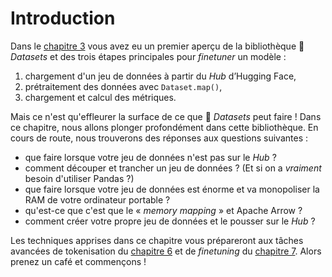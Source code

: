 # Introduction

<CourseFloatingBanner
    chapter={5}
    classNames="absolute z-10 right-0 top-0"
/>

Dans le [chapitre 3](/course/fr/chapter3) vous avez eu un premier aperçu de la bibliothèque 🤗 *Datasets* et des trois étapes principales pour *finetuner* un modèle :

1. chargement d'un jeu de données à partir du *Hub* d’Hugging Face,
2. prétraitement des données avec `Dataset.map()`,
3. chargement et calcul des métriques.

Mais ce n'est qu'effleurer la surface de ce que 🤗 *Datasets* peut faire ! Dans ce chapitre, nous allons plonger profondément dans cette bibliothèque. En cours de route, nous trouverons des réponses aux questions suivantes :

* que faire lorsque votre jeu de données n'est pas sur le *Hub* ?
* comment découper et trancher un jeu de données ? (Et si on a _vraiment_ besoin d'utiliser Pandas ?)
* que faire lorsque votre jeu de données est énorme et va monopoliser la RAM de votre ordinateur portable ?
* qu'est-ce que c'est que le « *memory mapping* » et Apache Arrow ?
* comment créer votre propre jeu de données et le pousser sur le *Hub* ?

Les techniques apprises dans ce chapitre vous prépareront aux tâches avancées de tokenisation du [chapitre 6](/course/fr/chapter6) et de *finetuning* du [chapitre 7](/course/fr/chapter7). Alors prenez un café et commençons !